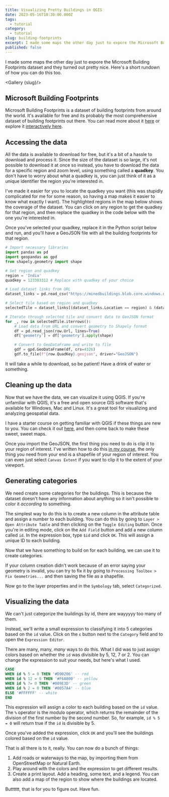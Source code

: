 ```yaml
---
title: Visualizing Pretty Buildings in QGIS
date: 2023-05-16T18:30:00.000Z
tags:
  - tutorial
category:
  - tutorial
slug: building-footprints
excerpt: I made some maps the other day just to expore the Microsoft Building Footprints dataset and they turned out pretty nice. Here's a short rundown of how you can do this too.
published: false
---
```


<script>
  let slug = 'building-footprints'
</script>

I made some maps the other day just to expore the Microsoft Building Footprints dataset and they turned out pretty nice. Here's a short rundown of how you can do this too.

<Gallery {slug}/>

## Microsoft Building Footprints

Microsoft Building Footprints is a dataset of building footprints from around the world. It's available for free and its probably the most comprehensive dataset of building footprints out there. You can read more about it [here](https://github.com/microsoft/GlobalMLBuildingFootprints) or explore it [interactively here](https://planetarycomputer.microsoft.com/explore?c=30.1000%2C-1.9600&z=13.00&v=2).

## Accessing the data

All the data is available to download for free, but it's a bit of a hassle to download and process it. Since the size of the dataset is so large, it's not possible to download it at once so instead, you have to download the data for a specific region and zoom level, using something
called a **quadkey**. You don't have to worry about what a quadkey is, you can just think of it as a unique identifier the region you're interested in.

I've made it easier for you to locate the quadkey you want (this was stupidly complicated for me for some reason, so having a map makes it easier to know what exactly I want). The highlighted regions in the map below shows the coverage of the dataset. You can click on any region to get the quadkey for that region, and then replace
the quadkey in the code below with the one you're interested in.

<Map />

Once you've selected your quadkey, replace it in the Python script below and run, and you'll have a GeoJSON file with all the building footprints for that region.

```python
# Import necessary libraries
import pandas as pd
import geopandas as gpd
from shapely.geometry import shape

# Set region and quadkey
region = 'India'
quadkey = 123303312 # Replace with quadkey of your choice

# Load dataset links from URL
dataset_links = pd.read_csv("https://minedbuildings.blob.core.windows.net/global-buildings/dataset-links.csv")

# Select tile based on region and quadkey
selectedTile = dataset_links[(dataset_links.Location == region) & (dataset_links.QuadKey == quadkey)]

# Iterate through selected tile and convert data to GeoJSON format
for _, row in selectedTile.iterrows():
    # Load data from URL and convert geometry to Shapely format
    df = pd.read_json(row.Url, lines=True)
    df['geometry'] = df['geometry'].apply(shape)

    # Convert to GeoDataFrame and write to file
    gdf = gpd.GeoDataFrame(df, crs=4326)
    gdf.to_file(f"{row.QuadKey}.geojson", driver="GeoJSON")
```

It will take a while to download, so be patient! Have a drink of water or something.

## Cleaning up the data

Now that we have the data, we can visualize it using QGIS. If you're unfamiliar with QGIS, it's a free and open source GIS software that's available for Windows, Mac and Linux. It's a great tool for visualizing and analyzing geospatial data.

I have a starter course on getting familiar with QGIS if these things are new to you. You can check it out [here](https://thedivtagguy.com/qgis), and then come back to make these sweet, sweet maps.

Once you import the GeoJSON, the first thing you need to do is clip it to your region of interest. I've written how to do this [in my course](https://thedivtagguy.com/qgis#/54), the only thing you need from your end is a shapefile of your region of interest. You can even just select `Canvas Extent` if you want to clip it to the extent of your viewport.

## Generating categories

We need create some categories for the buildings. This is because the dataset doesn't have any information about anything so it isn't possible to color it _according_ to something.

The simplest way to do this is to create a new column in the attribute table and assign a number to each building. You can do this by going to `Layer > Open Attribute Table` and then clicking on the `Toggle Editing` button. Once you're in editing mode, click on the `Add Field` button and add a new column called `id`. In the expression box, type `$id` and click `OK`. This will assign a unique ID to each building.

Now that we have something to build on for each building, we can use it to create categories.

 If your column creation didn't work because of an error saying your geometry is invalid, you can try to fix it by going to `Processing Toolbox > Fix Geometries...` and then saving the file as a shapefile.

Now go to the layer properties and in the `Symbology` tab, select `Categorized`.

## Visualizing the data

We can't just categorize the buildings by id, there are wayyyyy too many of them.

Instead, we'll write a small expression to classifying it into 5 categories based on the `id` value. Click on the `ε` button next to the `Category` field and to open the `Expression Editor`.

There are many, many, _many_ ways to do this. What I did was to just assign colors based on whether the `id` was divisible by 5, 12, 7 or 2. You can change the expression to suit your needs, but here's what I used.

```sql
CASE
WHEN id % 5 = 0 THEN '#D90206' -- red
WHEN id % 12 = 0 THEN '#F6A800' -- yellow
WHEN id % 7= 0 THEN '#009E3D' -- green
WHEN id % 2 = 0 THEN '#0057A4' -- blue
ELSE '#FFFFFF' -- white
END
```

This expression will assign a color to each building based on the `id` value. The `%` operator is the modulo operator, which returns the remainder of the division of the first number by the second number. So, for example, `id % 5 = 0` will return true if the `id` is divisible by 5.

Once you've added the expression, click `OK` and you'll see the buildings colored based on the `id` value.

That is all there is to it, really. You can now do a bunch of things:

1. Add roads or waterways to the map, by importing them from OpenStreetMap or Natural Earth.
2. Play around with the colors and the expression to get different results.
3. Create a print layout. Add a heading, some text, and a legend. You can also add a map of the region to show where the buildings are located.

Butttttt, that is for you to figure out. Have fun.
